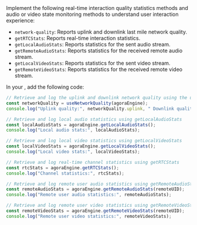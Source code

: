 <PlatformWrapper platform="react-js">
Implement the following real-time interaction quality statistics methods and audio or video state monitoring methods to understand user interaction experience:

- `network-quality`: Reports uplink and downlink last mile network quality.
- `getRTCStats`: Reports real-time interaction statistics.
- `getLocalAudioStats`: Reports statistics for the sent audio stream.
- `getRemoteAudioStats`: Reports statistics for the received remote audio stream.
- `getLocalVideoStats`: Reports statistics for the sent video stream.
- `getRemoteVideoStats`: Reports statistics for the received remote video stream.

In your <Vpl k="CLIENT"/>, add the following code:

```typescript
// Retrieve and log the uplink and downlink network quality using the useNetworkQuality hook
const networkQuality = useNetworkQuality(agoraEngine);
console.log("Uplink quality:", networkQuality.uplink, " Downlink quality: ", networkQuality.downlink);

// Retrieve and log local audio statistics using getLocalAudioStats
const localAudioStats = agoraEngine.getLocalAudioStats();
console.log("Local audio stats:", localAudioStats);

// Retrieve and log local video statistics using getLocalVideoStats
const localVideoStats = agoraEngine.getLocalVideoStats();
console.log("Local video stats:", localVideoStats);

// Retrieve and log real-time channel statistics using getRTCStats
const rtcStats = agoraEngine.getRTCStats();
console.log("Channel statistics:", rtcStats);

// Retrieve and log remote user audio statistics using getRemoteAudioStats for a specific remote UID
const remoteAudioStats = agoraEngine.getRemoteAudioStats(remoteUID);
console.log("Remote user audio statistics:", remoteAudioStats);

// Retrieve and log remote user video statistics using getRemoteVideoStats for a specific remote UID
const remoteVideoStats = agoraEngine.getRemoteVideoStats(remoteUID);
console.log("Remote user video statistics:", remoteVideoStats);
```

</PlatformWrapper>